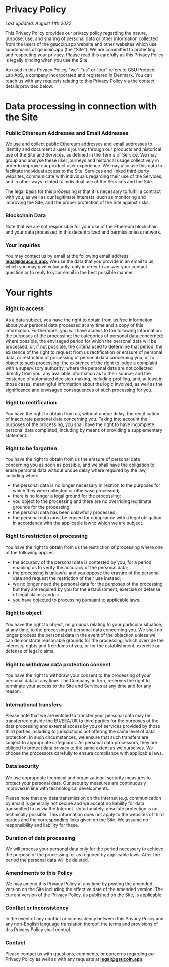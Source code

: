 # Privacy Policy

_Last updated: August 11th 2022_

This Privacy Policy provides our privacy policy regarding the nature, purpose, use, and sharing of personal data or other information collected from the users of the gsucoin.app website and other websites which use subdomains of gsucoin.app (the "Site"). We are committed to protecting and respecting your privacy. Please read this carefully as this Privacy Policy is legally binding when you use the Site.

As used in this Privacy Policy, "we", "us" or "our" refers to GSU Protocol Lab ApS, a company incorporated and registered in Denmark. You can reach us with any requests relating to this Privacy Policy via the contact details provided below.

# Data processing in connection with the Site

### Public Ethereum Addresses and Email Addresses

We use and collect public Ethereum addresses and email addresses to identify and document a user's journey through our products and historical use of the Site and Services, as defined in the Terms of Service. We may group and analyse these user journeys and historical usage collectively in order to improve our product user experience. We may also use this data to facilitate individual access to the Site, Services and linked third-party websites, communicate with individuals regarding their use of the Services, and in other ways related to individual use of the Services and the Site.

The legal basis for this processing is that it is necessary to fulfill a contract with you, as well as our legitimate interests, such as monitoring and improving the Site, and the proper protection of the Site against risks.

### Blockchain Data

Note that we are not responsible for your use of the Ethereum blockchain and your data processed in this decentralized and permissionless network.

### Your inquiries

You may contact us by email at the following email address: [**legal@gsucoin.app.**](mailto:legal@gsucoin.app.) We use the data that you provide in an email to us, which you may give voluntarily, only in order to answer your contact question or to reply to your email in the best possible manner.

# Your rights

### Right to access

As a data subject, you have the right to obtain from us free information about your personal data processed at any time and a copy of this information. Furthermore, you will have access to the following information: the purposes of the processing; the categories of personal data concerned; where possible, the envisaged period for which the personal data will be processed, or, if not possible, the criteria used to determine that period; the existence of the right to request from us rectification or erasure of personal data, or restriction of processing of personal data concerning you, or to object to such processing; the existence of the right to lodge a complaint with a supervisory authority; where the personal data are not collected directly from you, any available information as to their source; and the existence of automated decision-making, including profiling, and, at least in those cases, meaningful information about the logic involved, as well as the significance and envisaged consequences of such processing for you.

### Right to rectification

You have the right to obtain from us, without undue delay, the rectification of inaccurate personal data concerning you. Taking into account the purposes of the processing, you shall have the right to have incomplete personal data completed, including by means of providing a supplementary statement.

### Right to be forgotten

You have the right to obtain from us the erasure of personal data concerning you as soon as possible, and we shall have the obligation to erase personal data without undue delay where required by the law, including when:

- the personal data is no longer necessary in relation to the purposes for which they were collected or otherwise processed;
- there is no longer a legal ground for the processing;
- you object to the processing and there are no overriding legitimate grounds for the processing;
- the personal data has been unlawfully processed;
- the personal data must be erased for compliance with a legal obligation in accordance with the applicable law to which we are subject.

### Right to restriction of processing

You have the right to obtain from us the restriction of processing where one of the following applies:

- the accuracy of the personal data is contested by you, for a period enabling us to verify the accuracy of the personal data;
- the processing is unlawful and you oppose the erasure of the personal data and request the restriction of their use instead;
- we no longer need the personal data for the purposes of the processing, but they are required by you for the establishment, exercise or defense of legal claims; and/or
- you have objected to processing pursuant to applicable laws.

### Right to object

You have the right to object, on grounds relating to your particular situation, at any time, to the processing of personal data concerning you. We shall no longer process the personal data in the event of the objection unless we can demonstrate reasonable grounds for the processing, which override the interests, rights and freedoms of you, or for the establishment, exercise or defense of legal claims.

### Right to withdraw data protection consent

You have the right to withdraw your consent to the processing of your personal data at any time. The Company, in turn, reserves the right to terminate your access to the Site and Services at any time and for any reason.

### International transfers

Please note that we are entitled to transfer your personal data may be transferred outside the EU/EEA/UK to third parties for the purposes of the data processing and external access by you of services provided by those third parties including to jurisdictions not offering the same level of data protection. In such circumstances, we ensure that such transfers are subject to appropriate safeguards. As personal data processors, they are obliged to protect data privacy to the same extent as we ourselves. We choose the processors carefully to ensure compliance with applicable laws.

### Data security

We use appropriate technical and organizational security measures to protect your personal data. Our security measures are continuously improved in line with technological developments.

Please note that any data transmission on the Internet (e.g. communication by email) is generally not secure and we accept no liability for data transmitted to us via the Internet. Unfortunately, absolute protection is not technically possible. This information does not apply to the websites of third parties and the corresponding links given on the Site. We assume no responsibility and liability for these.

### Duration of data processing

We will process your personal data only for the period necessary to achieve the purpose of the processing, or as required by applicable laws. After the period the personal data will be deleted.

### Amendments to this Policy

We may amend this Privacy Policy at any time by posting the amended version on the Site including the effective date of the amended version. The current version of the Privacy Policy, as published on the Site, is applicable.

### Conflict or Inconsistency

In the event of any conflict or inconsistency between this Privacy Policy and any non-English language translation thereof, the terms and provisions of this Privacy Policy shall control.

### Contact

Please contact us with questions, comments, or concerns regarding our Privacy Policy as well as with any requests at [**legal@gsucoin.app**](mailto:legal@gsucoin.app).